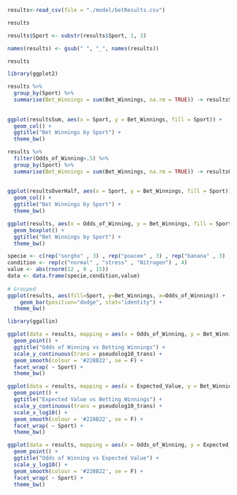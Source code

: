 ```r

results<-read_csv(file = "./model/betResults.csv")

results

```

```r

results$Sport <- substr(results$Sport, 1, 3)

names(results) <- gsub(" ", "_", names(results))

results


```
```r
library(ggplot2)

results %>% 
  group_by(Sport) %>% 
  summarise(Bet_Winnings = sum(Bet_Winnings, na.rm = TRUE)) -> resultsSum
  
  
ggplot(resultsSum, aes(x = Sport, y = Bet_Winnings, fill = Sport)) +
  geom_col() +
  ggtitle("Bet Winnings by Sport") +
  theme_bw()

```

```r

results %>% 
  filter(Odds_of_Winning>.5) %>%
  group_by(Sport) %>% 
  summarise(Bet_Winnings = sum(Bet_Winnings, na.rm = TRUE)) -> resultsOverHalf
  
  
ggplot(resultsOverHalf, aes(x = Sport, y = Bet_Winnings, fill = Sport)) +
  geom_col() +
  ggtitle("Bet Winnings by Sport") +
  theme_bw()

```

```r
ggplot(results, aes(x = Odds_of_Winning, y = Bet_Winnings, fill = Sport)) +
  geom_boxplot() +
  ggtitle("Bet Winnings by Sport") +
  theme_bw()
```


```r
specie <- c(rep("sorgho" , 3) , rep("poacee" , 3) , rep("banana" , 3) , rep("triticum" , 3) )
condition <- rep(c("normal" , "stress" , "Nitrogen") , 4)
value <- abs(rnorm(12 , 0 , 15))
data <- data.frame(specie,condition,value)
 
# Grouped
ggplot(results, aes(fill=Sport, y=Bet_Winnings, x=Odds_of_Winning)) + 
    geom_bar(position="dodge", stat="identity") +
  theme_bw()


```

```r
library(ggallin)

ggplot(data = results, mapping = aes(x = Odds_of_Winning, y = Bet_Winnings)) +
  geom_point() +
  ggtitle("Odds of Winning vs Betting Winnings") +
  scale_y_continuous(trans = pseudolog10_trans) +
  geom_smooth(colour = '#228B22', se = F) +
  facet_wrap( ~ Sport) +
  theme_bw()

ggplot(data = results, mapping = aes(x = Expected_Value, y = Bet_Winnings)) +
  geom_point() +
  ggtitle("Expected Value vs Betting Winnings") +
  scale_y_continuous(trans = pseudolog10_trans) +
  scale_x_log10() +
  geom_smooth(colour = '#228B22', se = F) +
  facet_wrap( ~ Sport) +
  theme_bw()

ggplot(data = results, mapping = aes(x = Odds_of_Winning, y = Expected_Value)) +
  geom_point() +
  ggtitle("Odds of Winning vs Expected Value") +
  scale_y_log10() +
  geom_smooth(colour = '#228B22', se = F) +
  facet_wrap( ~ Sport) +
  theme_bw()
```

